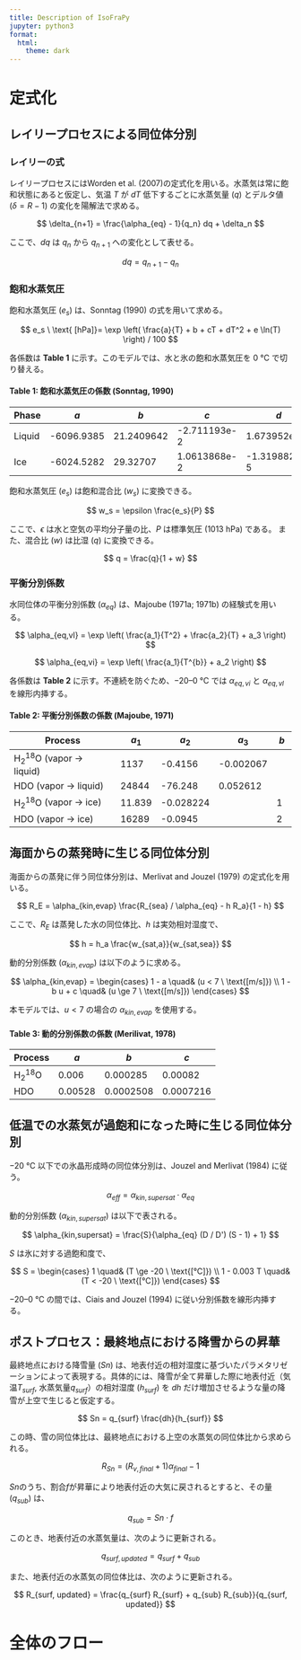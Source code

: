```yaml
---
title: Description of IsoFraPy
jupyter: python3
format:
  html:
    theme: dark
---
```


# 定式化
## レイリープロセスによる同位体分別

### レイリーの式

レイリープロセスにはWorden et al. (2007)の定式化を用いる。水蒸気は常に飽和状態にあると仮定し、気温 $T$ が $dT$ 低下するごとに水蒸気量 ($q$) とデルタ値 ($\delta = R - 1$) の変化を陽解法で求める。

$$
    \delta_{n+1} = \frac{\alpha_{eq} - 1}{q_n} dq + \delta_n
$$

ここで、$dq$ は $q_n$ から $q_{n+1}$ への変化として表せる。

$$
    dq = q_{n+1} - q_n
$$

### 飽和水蒸気圧

飽和水蒸気圧 ($e_s$) は、Sonntag (1990) の式を用いて求める。

$$
    e_s \ \text{ [hPa]}= \exp \left( \frac{a}{T} + b + cT + dT^2 + e \ln(T) \right) / 100
$$

各係数は **Table 1** に示す。このモデルでは、水と氷の飽和水蒸気圧を 0 °C で切り替える。

#### Table 1: 飽和水蒸気圧の係数 (Sonntag, 1990)

| Phase  | $a$        | $b$         | $c$           | $d$           | $e$          |
|--------|------------|-------------|---------------|---------------|--------------|
| Liquid | -6096.9385 | 21.2409642  | -2.711193e-2  | 1.673952e-5   | 2.433502     |
| Ice    | -6024.5282 | 29.32707    | 1.0613868e-2  | -1.3198825e-5 | -0.49382577  |


飽和水蒸気圧 ($e_s$) は飽和混合比 ($w_s$) に変換できる。

$$
    w_s = \epsilon \frac{e_s}{P}
$$

ここで、$\epsilon$ は水と空気の平均分子量の比、$P$ は標準気圧 (1013 hPa) である。
また、混合比 ($w$) は比湿 ($q$) に変換できる。

$$
    q = \frac{q}{1 + w}
$$

### 平衡分別係数

水同位体の平衡分別係数 ($\alpha_{eq}$) は、Majoube (1971a; 1971b) の経験式を用いる。

$$
    \alpha_{eq,vl} = \exp \left( \frac{a_1}{T^2} + \frac{a_2}{T} + a_3 \right) 
$$

$$
    \alpha_{eq,vi} = \exp \left( \frac{a_1}{T^{b}} + a_2 \right) 
$$

各係数は **Table 2** に示す。不連続を防ぐため、$-20$–$0$ °C では $\alpha_{eq,vi}$ と $\alpha_{eq,vl}$ を線形内挿する。

#### Table 2: 平衡分別係数の係数 (Majoube, 1971)

| Process                                   | $a_1$   | $a_2$     | $a_3$       | $b$   |
|-------------------------------------------|---------|-----------|-------------|-------|
| $\mathsf{H_2^{18}O}$ (vapor $\to$ liquid) | 1137    | -0.4156   | -0.002067   |       |
| $\mathsf{HDO}$ (vapor $\to$ liquid)       | 24844   | -76.248   | 0.052612    |       |
| $\mathsf{H_2^{18}O}$ (vapor $\to$ ice)    | 11.839  | -0.028224 |             | 1     |
| $\mathsf{HDO}$ (vapor $\to$ ice)          | 16289   | -0.0945   |             | 2     |

## 海面からの蒸発時に生じる同位体分別

海面からの蒸発に伴う同位体分別は、Merlivat and Jouzel (1979) の定式化を用いる。

$$
    R_E = \alpha_{kin,evap} \frac{R_{sea} / \alpha_{eq} - h R_a}{1 - h}
$$

ここで、$R_E$ は蒸発した水の同位体比、$h$ は実効相対湿度で、

$$
    h = h_a \frac{w_{sat,a}}{w_{sat,sea}}
$$

動的分別係数 ($\alpha_{kin,evap}$) は以下のように求める。

$$
    \alpha_{kin,evap} = 
        \begin{cases} 
            1 - a       \quad& (u <   7 \ \text{[m/s]}) \\
            1 - b u + c \quad& (u \ge 7 \ \text{[m/s]})
        \end{cases}
$$              

本モデルでは、$u<7$ の場合の $\alpha_{kin,evap}$ を使用する。

#### Table 3: 動的分別係数の係数 (Merilivat, 1978)
| Process               | $a$     | $b$       | $c$       |
|-----------------------|---------|-----------|-----------|
| $\mathsf{H_2^{18}O}$  | 0.006   | 0.000285  | 0.00082   |
| $\mathsf{HDO}$        | 0.00528 | 0.0002508 | 0.0007216 |


## 低温での水蒸気が過飽和になった時に生じる同位体分別

$-20$ °C 以下での氷晶形成時の同位体分別は、Jouzel and Merlivat (1984) に従う。

$$
    \alpha_{eff} = \alpha_{kin,supersat} \cdot \alpha_{eq}
$$

動的分別係数 ($\alpha_{kin,supersat}$) は以下で表される。

$$
    \alpha_{kin,supersat} = \frac{S}{\alpha_{eq} (D / D') (S - 1) + 1}
$$

$S$ は氷に対する過飽和度で、

$$
    S = 
        \begin{cases}
            1 \quad& (T \ge -20 \ \text{[°C]}) \\
            1 - 0.003 T \quad& (T < -20 \ \text{[°C]})
        \end{cases}
$$

$-20$–$0$ °C の間では、Ciais and Jouzel (1994) に従い分別係数を線形内挿する。

## ポストプロセス：最終地点における降雪からの昇華

最終地点における降雪量 ($Sn$) は、地表付近の相対湿度に基づいたパラメタリゼーションによって表現する。具体的には、降雪が全て昇華した際に地表付近（気温$T_{surf}$, 水蒸気量$q_{surf}$）の相対湿度 ($h_{surf}$) を $dh$ だけ増加させるような量の降雪が上空で生じると仮定する。

$$
    Sn = q_{surf} \frac{dh}{h_{surf}}
$$

この時、雪の同位体比は、最終地点における上空の水蒸気の同位体比から求められる。

$$
    R_{Sn} = (R_{v,final} + 1) \alpha_{final} - 1
$$

$Sn$のうち、割合$f$が昇華により地表付近の大気に戻されるとすると、その量 ($q_{sub}$) は、

$$
    q_{sub} = Sn \cdot f
$$

このとき、地表付近の水蒸気量は、次のように更新される。

$$
    q_{surf, updated} = q_{surf} + q_{sub}
$$

また、地表付近の水蒸気の同位体比は、次のように更新される。

$$
    R_{surf, updated} = \frac{q_{surf} R_{surf} + q_{sub} R_{sub}}{q_{surf, updated}}
$$

# 全体のフロー

